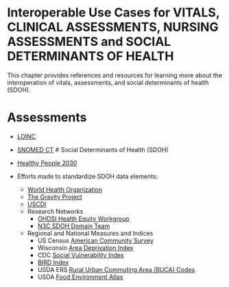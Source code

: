 # Interoperable Use Cases for VITALS, CLINICAL ASSESSMENTS, NURSING ASSESSMENTS and SOCIAL DETERMINANTS OF HEALTH

This chapter provides references and resources for learning more about the interoperation of vitals, assessments, and social determinants of health (SDOH). 

# Assessments
* [LOINC](https://loinc.org/)
* [SNOMED CT](https://www.snomed.org/)
# Social Determinants of Health (SDOH)

* [Healthy People 2030](https://health.gov/healthypeople/objectives-and-data/social-determinants-health)
* Efforts made to standardize SDOH data elements:
  * [World Health Organization](https://www.who.int/health-topics/social-determinants-of-health#tab=tab_1)
  * [The Gravity Project](https://thegravityproject.net/)
  * [USCDI](https://www.healthit.gov/isa/uscdi-data-class/social-determinants-health)
  * Research Networks
    * [OHDSI Health Equity Workgroup](https://github.com/OHDSI/HealthEquityWG)
    * [N3C SDOH Domain Team](https://covid.cd2h.org/social-determinants)
  * Regional and National Measures and Indices
    * US Census [American Community Survey](https://www.census.gov/programs-surveys/acs)
    * Wisconsin [Area Deprivation Index](https://www.neighborhoodatlas.medicine.wisc.edu/)
    * CDC [Social Vulnerability Index](https://www.atsdr.cdc.gov/placeandhealth/svi/index.html)
    * [BIRD Index](https://www.ncbi.nlm.nih.gov/pmc/articles/PMC3432399/)
    * USDA ERS [Rural Urban Commuting Area (RUCA) Codes](https://www.ers.usda.gov/data-products/rural-urban-commuting-area-codes/documentation/)
    * USDA [Food Environment Atlas](https://www.ers.usda.gov/data-products/food-environment-atlas/)

